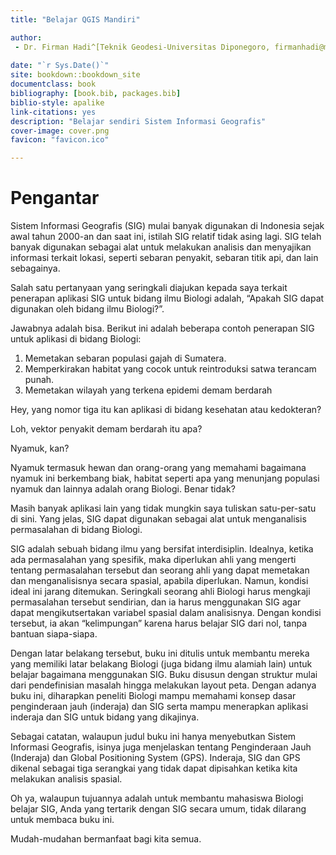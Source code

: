 ```yaml
--- 
title: "Belajar QGIS Mandiri"

author:
 - Dr. Firman Hadi^[Teknik Geodesi-Universitas Diponegoro, firmanhadi@me.com]
    
date: "`r Sys.Date()`"
site: bookdown::bookdown_site
documentclass: book
bibliography: [book.bib, packages.bib]
biblio-style: apalike
link-citations: yes
description: "Belajar sendiri Sistem Informasi Geografis"
cover-image: cover.png
favicon: "favicon.ico"

---
```


# Pengantar {-}

Sistem Informasi Geografis (SIG) mulai banyak digunakan di Indonesia sejak awal tahun 2000-an dan saat ini, istilah SIG relatif tidak asing lagi. SIG telah banyak digunakan sebagai alat untuk melakukan analisis dan menyajikan informasi terkait lokasi, seperti sebaran penyakit, sebaran titik api, dan lain sebagainya.

Salah satu pertanyaan yang seringkali diajukan kepada saya terkait penerapan aplikasi SIG untuk bidang ilmu Biologi adalah, "Apakah SIG dapat digunakan oleh bidang ilmu Biologi?". 

Jawabnya adalah bisa. Berikut ini adalah beberapa contoh penerapan SIG untuk aplikasi di bidang Biologi:

1. Memetakan sebaran populasi gajah di Sumatera.
2. Memperkirakan habitat yang cocok untuk reintroduksi satwa terancam punah.
3. Memetakan wilayah yang terkena epidemi demam berdarah

Hey, yang nomor tiga itu kan aplikasi di bidang kesehatan atau kedokteran? 

Loh, vektor penyakit demam berdarah itu apa? 

Nyamuk, kan? 

Nyamuk termasuk hewan dan orang-orang yang memahami bagaimana nyamuk ini berkembang biak, habitat seperti apa yang menunjang populasi nyamuk dan lainnya adalah orang Biologi. Benar tidak?

Masih banyak aplikasi lain yang tidak mungkin saya tuliskan satu-per-satu di sini. Yang jelas, SIG dapat digunakan sebagai alat untuk menganalisis permasalahan di bidang Biologi.

SIG adalah sebuah bidang ilmu yang bersifat interdisiplin. Idealnya, ketika ada permasalahan yang spesifik, maka diperlukan ahli yang mengerti tentang permasalahan tersebut dan seorang ahli yang dapat memetakan dan menganalisisnya secara spasial, apabila diperlukan. Namun, kondisi ideal ini jarang ditemukan. Seringkali seorang ahli Biologi harus mengkaji permasalahan tersebut sendirian, dan ia harus menggunakan SIG agar dapat mengikutsertakan variabel spasial dalam analisisnya. Dengan kondisi tersebut, ia akan "kelimpungan" karena harus belajar SIG dari nol, tanpa bantuan siapa-siapa. 

Dengan latar belakang tersebut, buku ini ditulis untuk membantu mereka yang memiliki latar belakang Biologi (juga bidang ilmu alamiah lain) untuk belajar bagaimana menggunakan SIG. Buku disusun dengan struktur mulai dari pendefinisian masalah hingga melakukan layout peta. Dengan adanya buku ini, diharapkan peneliti Biologi mampu memahami konsep dasar penginderaan jauh (inderaja) dan SIG serta mampu menerapkan aplikasi inderaja dan SIG untuk bidang yang dikajinya.

Sebagai catatan, walaupun judul buku ini hanya menyebutkan Sistem Informasi Geografis, isinya juga menjelaskan tentang Penginderaan Jauh (Inderaja) dan Global Positioning System (GPS). Inderaja, SIG dan GPS dikenal sebagai tiga serangkai yang tidak dapat dipisahkan ketika kita melakukan analisis spasial.

Oh ya, walaupun tujuannya adalah untuk membantu mahasiswa Biologi belajar SIG, Anda yang tertarik dengan SIG secara umum, tidak dilarang untuk membaca buku ini. 

Mudah-mudahan bermanfaat bagi kita semua.





